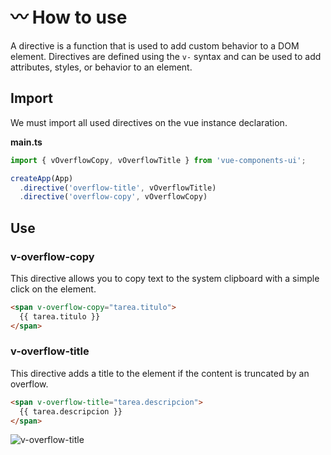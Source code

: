 
<Meta title="Docs/Vue directives"/>

# 〰 How to use

A directive is a function that is used to add custom behavior to a DOM element.
Directives are defined using the `v-` syntax and can be used to add attributes, styles, or behavior to an element.

## Import

We must import all used directives on the vue instance declaration.

**main.ts**

```ts
import { vOverflowCopy, vOverflowTitle } from 'vue-components-ui';

createApp(App)
  .directive('overflow-title', vOverflowTitle)
  .directive('overflow-copy', vOverflowCopy)
```

## Use

### v-overflow-copy

This directive allows you to copy text to the system clipboard with a simple click on the element.

```html
<span v-overflow-copy="tarea.titulo">
  {{ tarea.titulo }}
</span>
```

### v-overflow-title

This directive adds a title to the element if the content is truncated by an overflow.

```html
<span v-overflow-title="tarea.descripcion">
  {{ tarea.descripcion }}
</span>
```

<object data="/v-overflow-title.png" type="image/png">
  <img src="public/v-overflow-title.png" alt="v-overflow-title" />
</object>